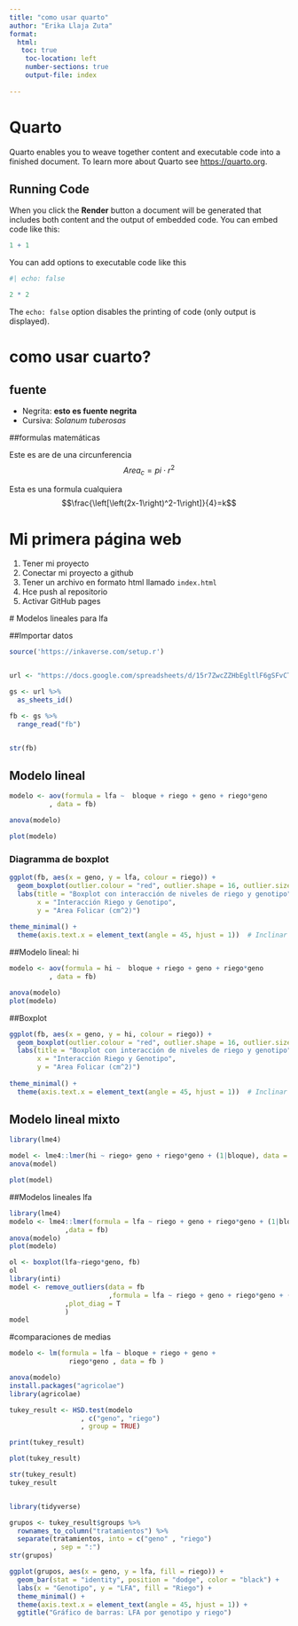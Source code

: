 ```yaml
---
title: "como usar quarto"
author: "Erika Llaja Zuta"
format:
  html:
   toc: true
    toc-location: left
    number-sections: true
    output-file: index
    
---
```


# Quarto

Quarto enables you to weave together content and executable code into a finished document. To learn more about Quarto see <https://quarto.org>.

## Running Code

When you click the **Render** button a document will be generated that includes both content and the output of embedded code. You can embed code like this:

```r

1 + 1

```

You can add options to executable code like this 

```r
#| echo: false

2 * 2
```

The `echo: false` option disables the printing of code (only output is displayed).

# como usar cuarto?

## fuente
- Negrita: **esto es fuente negrita**
- Cursiva: _Solanum tuberosas_

##formulas matemáticas

Este es are de una circunferencia $$Area_c=pi\cdot r^2$$

Esta es una formula cualquiera $$\frac{\left[\left(2x-1\right)^2-1\right]}{4}=k$$


# Mi primera página web

 1. Tener mi proyecto
 1. Conectar mi proyecto a github
 1. Tener un archivo en formato html llamado `index.html`
 1. Hce push al repositorio
 1. Activar GitHub pages
 
 # Modelos lineales para lfa
 
 ##Importar datos 
 
```r

source('https://inkaverse.com/setup.r')


url <- "https://docs.google.com/spreadsheets/d/15r7ZwcZZHbEgltlF6gSFvCTFA-CFzVBWwg3mFlRyKPs/edit?gid=172957346#gid=172957346"

gs <- url %>% 
  as_sheets_id()

fb <- gs %>% 
  range_read("fb")


str(fb)
```


## Modelo lineal
```r
modelo <- aov(formula = lfa ~  bloque + riego + geno + riego*geno
          , data = fb)

anova(modelo)

plot(modelo)
```

### Diagramma de boxplot
```r
ggplot(fb, aes(x = geno, y = lfa, colour = riego)) +
  geom_boxplot(outlier.colour = "red", outlier.shape = 16, outlier.size = 2) +
  labs(title = "Boxplot con interacción de niveles de riego y genotipo",
       x = "Interacción Riego y Genotipo",
       y = "Area Folicar (cm^2)")
  
theme_minimal() +
  theme(axis.text.x = element_text(angle = 45, hjust = 1))  # Inclinar etiquetas del eje X

```

##Modelo lineal: hi

```r
modelo <- aov(formula = hi ~  bloque + riego + geno + riego*geno
          , data = fb)

anova(modelo)
plot(modelo)
```
##Boxplot

```r
ggplot(fb, aes(x = geno, y = hi, colour = riego)) +
  geom_boxplot(outlier.colour = "red", outlier.shape = 16, outlier.size = 2) +
  labs(title = "Boxplot con interacción de niveles de riego y genotipo",
       x = "Interacción Riego y Genotipo",
       y = "Area Folicar (cm^2)")
  
theme_minimal() +
  theme(axis.text.x = element_text(angle = 45, hjust = 1))  # Inclinar etiquetas del eje X

```

## Modelo lineal mixto 


```r
library(lme4)

model <- lme4::lmer(hi ~ riego+ geno + riego*geno + (1|bloque), data = fb)
anova(model)

plot(model)

```

##Modelos lineales lfa

```r
library(lme4)
modelo <- lme4::lmer(formula = lfa ~ riego + geno + riego*geno + (1|bloque)
              ,data = fb)
anova(modelo)
plot(modelo)

ol <- boxplot(lfa~riego*geno, fb)
ol
library(inti)
model <- remove_outliers(data = fb
                         ,formula = lfa ~ riego + geno + riego*geno + (1|bloque)
              ,plot_diag = T
              )
model
```

#comparaciones de medias 

```r
modelo <- lm(formula = lfa ~ bloque + riego + geno +
               riego*geno , data = fb )

anova(modelo)
install.packages("agricolae")
library(agricolae)

tukey_result <- HSD.test(modelo
                  , c("geno", "riego")
                  , group = TRUE)

print(tukey_result)

plot(tukey_result)

str(tukey_result)
tukey_result


library(tidyverse)

grupos <- tukey_result$groups %>% 
  rownames_to_column("tratamientos") %>% 
  separate(tratamientos, into = c("geno" , "riego")
           , sep = ":")
str(grupos)
```

```r
ggplot(grupos, aes(x = geno, y = lfa, fill = riego)) +
  geom_bar(stat = "identity", position = "dodge", color = "black") +
  labs(x = "Genotipo", y = "LFA", fill = "Riego") +
  theme_minimal() +
  theme(axis.text.x = element_text(angle = 45, hjust = 1)) +
  ggtitle("Gráfico de barras: LFA por genotipo y riego")
```





























